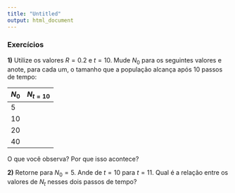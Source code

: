 ---
title: "Untitled"
output: html_document
---
### Exercícios


**1)** Utilize os valores $R = 0.2$ e $t = 10$. Mude $N_0$ para os seguintes valores e anote, para cada um, o tamanho que a população alcança após $10$ passos de tempo:

| $N_0$ | $N_{t=10}$ |
|----|----|
| $5$  |    |
| $10$ |    |
| $20$ |    |
| $40$ |    |

O que você observa? Por que isso acontece?



**2)** Retorne para $N_0 = 5$. Ande de $t = 10$ para $t = 11$. Qual é a relação entre os valores de $N_t$ nesses dois passos de tempo?